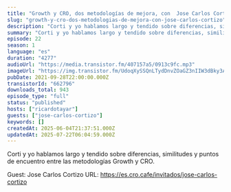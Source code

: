 ```yaml
---
title: "Growth y CRO, dos metodologías de mejora, con  Jose Carlos Cortizo"
slug: "growth-y-cro-dos-metodologias-de-mejora-con-jose-carlos-cortizo"
description: "Corti y yo hablamos largo y tendido sobre diferencias, similitudes y puntos de encuentro entre las metodologías Growth y CRO.\n\nGuest: Jose Carlos Cortizo\nURL: https://es.cro.cafe/invitados/jose-carlos-cortizo"
summary: "Corti y yo hablamos largo y tendido sobre diferencias, similitudes y puntos de encuentro entre las metodologías Growth y CRO."
episode: 22
season: 1
language: "es"
duration: "4277"
audioUrl: "https://media.transistor.fm/407157a5/0913c9fc.mp3"
imageUrl: "https://img.transistor.fm/UdoqXySSQnLTydDnvZOaGZ3nIIW3dBky3ACVLEnIvCE/rs:fill:3000:3000:1/q:60/aHR0cHM6Ly9pbWct/dXBsb2FkLXByb2R1/Y3Rpb24udHJhbnNp/c3Rvci5mbS80YjM1/MGJiZjBkNzM1NTUz/ZmU0OTdiNzAzZjVh/NThiNC5qcGc.webp"
pubDate: 2021-09-28T22:00:00.000Z
transistorId: "662796"
downloads_total: 943
episode_type: "full"
status: "published"
hosts: ["ricardotayar"]
guests: ["jose-carlos-cortizo"]
keywords: []
createdAt: 2025-06-04T21:37:51.000Z
updatedAt: 2025-07-22T06:04:59.000Z
---
```


Corti y yo hablamos largo y tendido sobre diferencias, similitudes y puntos de encuentro entre las metodologías Growth y CRO.

Guest: Jose Carlos Cortizo
URL: https://es.cro.cafe/invitados/jose-carlos-cortizo
